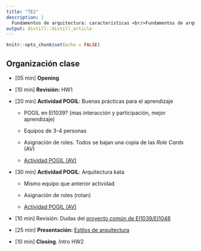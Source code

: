 ```yaml
---
title: "TE2"
description: |
  Fundamentos de arquitectura: características <br/>Fundamentos de arquitectura: estilos.
output: distill::distill_article
---
```


```r
knitr::opts_chunk$set(echo = FALSE)
```

## Organización clase

-   [05 min] **Opening**

-   [10 min] **Revisión:** HW1

-   [20 min] **Actividad POGIL**: Buenas prácticas para el aprendizaje

    -   POGIL en EI1039? (mas interacción y participación, mejor aprendizaje)

    -   Equipos de 3-4 personas

    -   Asignación de roles. Todos se bajan una copia de las *Role Cards* (AV)

    -   [Actividad POGIL (AV)](https://aulavirtual.uji.es/mod/resource/view.php?id=4587389)

-   [30 min] **Actividad POGIL**: Arquitectura kata

    -   Mismo equipo que anterior actividad

    -   Asignación de roles (rotan)

    -   [Actividad POGIL (AV)](https://aulavirtual.uji.es/mod/resource/view.php?id=4592587)

-   [10 min] Revisión: Dudas del [proyecto común de EI1039/EI1048](https://aulavirtual.uji.es/mod/resource/view.php?id=4597584)

-   [25 min] **Presentación:** [Estilos de arquitectura](slides/TE2_1_estilos_arquitectura.html)

-   [10 min] **Closing**. Intro HW2

## 
